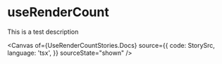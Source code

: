 
<Meta title="Hooks/useRenderCount" />

# useRenderCount

This is a test description

<Canvas
  of={UseRenderCountStories.Docs}
  source={{
    code: StorySrc,
    language: 'tsx',
  }}
  sourceState="shown"
/>
